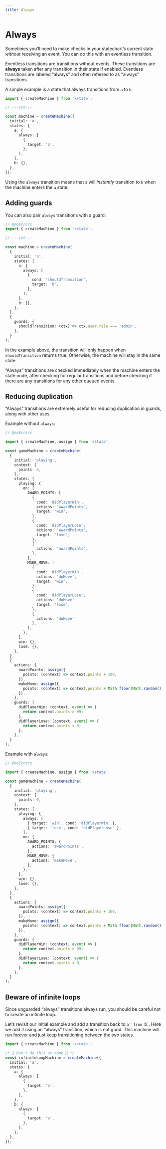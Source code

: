 ```yaml
---
title: Always
---
```


# Always

<!-- deps: ["transitions-and-events", "guards", "self-transitions"] -->

Sometimes you’ll need to make checks in your statechart’s current state _without_ receiving an event. You can do this with an eventless transition.

Eventless transitions are transitions without events. These transitions are **always** taken after any transition in their state if enabled. Eventless transitions are labeled “always” and often referred to as “always” transitions.

A simple example is a state that always transitions from `a` to `b`:

```ts twoslash
import { createMachine } from 'xstate';

// ---cut---

const machine = createMachine({
  initial: 'a',
  states: {
    a: {
      always: [
        {
          target: 'b',
        },
      ],
    },
    b: {},
  },
});
```

Using the `always` transition means that `a` will _instantly_ transition to `b` when the machine enters the `a` state.

## Adding guards

You can also pair `always` transitions with a guard:

```ts twoslash {7-12}
// @noErrors
import { createMachine } from 'xstate';

// ---cut---

const machine = createMachine(
  {
    initial: 'a',
    states: {
      a: {
        always: [
          {
            cond: 'shouldTransition',
            target: 'b',
          },
        ],
      },
      b: {},
    },
  },
  {
    guards: {
      shouldTransition: (ctx) => ctx.user.role === 'admin',
    },
  }
);
```

In the example above, the transition will only happen when `shouldTransition` returns true. Otherwise, the machine will stay in the same state.

“Always” transitions are checked immediately when the machine enters the state node, after checking for regular transitions and before checking if there are any transitions for any other queued events.

## Reducing duplication

“Always” transitions are extremely useful for reducing duplication in guards, along with other uses.

Example without `always`:

```ts twoslash {11-14}
// @noErrors

import { createMachine, assign } from 'xstate';

const gameMachine = createMachine(
  {
    initial: 'playing',
    context: {
      points: 0,
    },
    states: {
      playing: {
        on: {
          AWARD_POINTS: [
            {
              cond: 'didPlayerWin',
              actions: 'awardPoints',
              target: 'win',
            },
            {
              cond: 'didPlayerLose',
              actions: 'awardPoints',
              target: 'lose',
            },
            {
              actions: 'awardPoints',
            },
          ],
          MAKE_MOVE: [
            {
              cond: 'didPlayerWin',
              actions: 'doMove',
              target: 'win',
            },
            {
              cond: 'didPlayerLose',
              actions: 'doMove'
              target: 'lose',
            },
            {
              actions: 'doMove'
            },
          ],
        },
      },
      win: {},
      lose: {},
    },
  },
  {
    actions: {
      awardPoints: assign({
        points: (context) => context.points + 100,
      }),
      makeMove: assign({
        points: (context) => context.points + Math.floor(Math.random() * 10),
      }),
    },
    guards: {
      didPlayerWin: (context, event) => {
        return context.points > 99;
      },
      didPlayerLose: (context, event) => {
        return context.points < 0;
      },
    },
  }
);
```

Example with `always`:

```ts twoslash {11-14}
// @noErrors

import { createMachine, assign } from 'xstate';

const gameMachine = createMachine(
  {
    initial: 'playing',
    context: {
      points: 0,
    },
    states: {
      playing: {
        always: [
          { target: 'win', cond: 'didPlayerWin' },
          { target: 'lose', cond: 'didPlayerLose' },
        ],
        on: {
          AWARD_POINTS: {
            actions: 'awardPoints',
          },
          MAKE_MOVE: {
            actions: 'makeMove',
          },
        },
      },
      win: {},
      lose: {},
    },
  },
  {
    actions: {
      awardPoints: assign({
        points: (context) => context.points + 100,
      }),
      makeMove: assign({
        points: (context) => context.points + Math.floor(Math.random() * 10),
      }),
    },
    guards: {
      didPlayerWin: (context, event) => {
        return context.points > 99;
      },
      didPlayerLose: (context, event) => {
        return context.points < 0;
      },
    },
  }
);
```

## Beware of infinite loops

Since unguarded “always” transitions always run, you should be careful not to create an infinite loop.

Let’s revisit our initial example and add a transition back to `a’ from `b`. Here we add it using an “always” transition, which is not good. This machine will run forever and just keep transitioning between the two states.

```ts twoslash
import { createMachine } from 'xstate';

/* 🚨 Don't do this at home 🚨 */
const infiniteLoopMachine = createMachine({
  initial: 'a',
  states: {
    a: {
      always: [
        {
          target: 'b',
        },
      ],
    },
    b: {
      always: [
        {
          target: 'a',
        },
      ],
    },
  },
});
```
